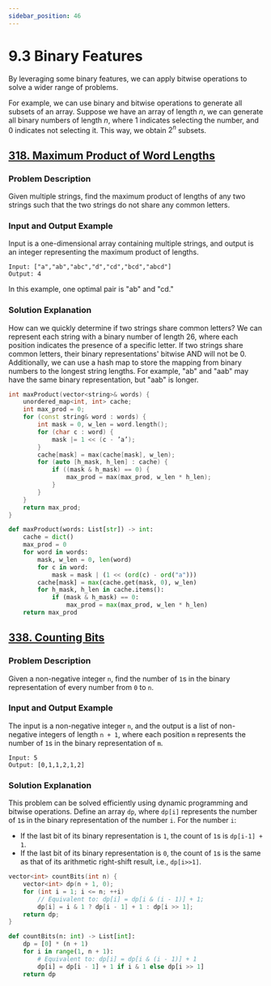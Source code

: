 ```yaml
---
sidebar_position: 46
---
```


# 9.3 Binary Features

By leveraging some binary features, we can apply bitwise operations to solve a wider range of problems.

For example, we can use binary and bitwise operations to generate all subsets of an array. Suppose we have an array of length $n$, we can generate all binary numbers of length $n$, where 1 indicates selecting the number, and 0 indicates not selecting it. This way, we obtain $2^n$ subsets.

## [318. Maximum Product of Word Lengths](https://leetcode.com/problems/maximum-product-of-word-lengths/)

### Problem Description

Given multiple strings, find the maximum product of lengths of any two strings such that the two strings do not share any common letters.

### Input and Output Example

Input is a one-dimensional array containing multiple strings, and output is an integer representing the maximum product of lengths.

```
Input: ["a","ab","abc","d","cd","bcd","abcd"]
Output: 4
```

In this example, one optimal pair is "ab" and "cd."

### Solution Explanation

How can we quickly determine if two strings share common letters? We can represent each string with a binary number of length 26, where each position indicates the presence of a specific letter. If two strings share common letters, their binary representations' bitwise AND will not be 0. Additionally, we can use a hash map to store the mapping from binary numbers to the longest string lengths. For example, "ab" and "aab" may have the same binary representation, but "aab" is longer.

<Tabs>
<TabItem value="cpp" label="C++">

```cpp
int maxProduct(vector<string>& words) {
    unordered_map<int, int> cache;
    int max_prod = 0;
    for (const string& word : words) {
        int mask = 0, w_len = word.length();
        for (char c : word) {
            mask |= 1 << (c - ’a’);
        }
        cache[mask] = max(cache[mask], w_len);
        for (auto [h_mask, h_len] : cache) {
            if ((mask & h_mask) == 0) {
                max_prod = max(max_prod, w_len * h_len);
            }
        }
    }
    return max_prod;
}
```

</TabItem>
<TabItem value="py" label="Python">

```py
def maxProduct(words: List[str]) -> int:
    cache = dict()
    max_prod = 0
    for word in words:
        mask, w_len = 0, len(word)
        for c in word:
            mask = mask | (1 << (ord(c) - ord("a")))
        cache[mask] = max(cache.get(mask, 0), w_len)
        for h_mask, h_len in cache.items():
            if (mask & h_mask) == 0:
                max_prod = max(max_prod, w_len * h_len)
    return max_prod
```

</TabItem>

</Tabs>

## [338. Counting Bits](https://leetcode.com/problems/counting-bits/)

### Problem Description

Given a non-negative integer `n`, find the number of `1`s in the binary representation of every number from `0` to `n`.

### Input and Output Example

The input is a non-negative integer `n`, and the output is a list of non-negative integers of length `n + 1`, where each position `m` represents the number of `1`s in the binary representation of `m`.

```
Input: 5
Output: [0,1,1,2,1,2]
```

### Solution Explanation

This problem can be solved efficiently using dynamic programming and bitwise operations. Define an array `dp`, where `dp[i]` represents the number of `1`s in the binary representation of the number `i`. For the number `i`:
- If the last bit of its binary representation is `1`, the count of `1`s is `dp[i-1] + 1`.
- If the last bit of its binary representation is `0`, the count of `1`s is the same as that of its arithmetic right-shift result, i.e., `dp[i>>1]`.

<Tabs>
<TabItem value="cpp" label="C++">

```cpp
vector<int> countBits(int n) {
    vector<int> dp(n + 1, 0);
    for (int i = 1; i <= n; ++i)
        // Equivalent to: dp[i] = dp[i & (i - 1)] + 1;
        dp[i] = i & 1 ? dp[i - 1] + 1 : dp[i >> 1];
    return dp;
}
```

</TabItem>
<TabItem value="py" label="Python">

```py
def countBits(n: int) -> List[int]:
    dp = [0] * (n + 1)
    for i in range(1, n + 1):
        # Equivalent to: dp[i] = dp[i & (i - 1)] + 1
        dp[i] = dp[i - 1] + 1 if i & 1 else dp[i >> 1]
    return dp
```

</TabItem>

</Tabs>
